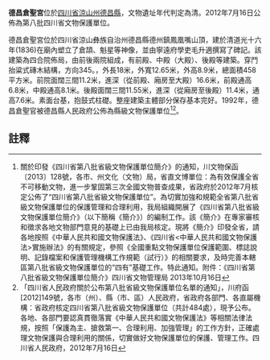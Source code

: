 {{msg:四川省文物保護單位
|名稱 = 德昌倉聖宮
|編號 = 309
|圖片 = 
|級別 = S8
|分類 = 
|時代 = [[清代|清代]]
|地点 = [[四川省|四川省]][[涼山州|涼山州]][[德昌縣|德昌縣]]
|坐標 =
|登錄 = 2012年7月16日
}}
'''德昌倉聖宮'''位於[[四川省|四川省]][[涼山州|涼山州]][[德昌縣|德昌縣]]，文物遺址年代判定為清。2012年7月16日公佈為第八批四川省文物保護單位。

德昌倉聖宮位於四川省涼山彝族自治州德昌縣德州鎮鳳凰嘴山頂，建於清道光十六年(1836)在廟內塑立了倉頡、魁星等神像，並由寧遠府學吏毛升適撰寫了碑記。該建築為四合院佈局，由前後兩院組成，有前殿、中殿（大殿）、後殿等建築。穿鬥抬粱式磚木結構，方向345。，外長18米，外寬12.65米，外高8.9米，總面積458平方米。前院面闊三間11.2米，進深（從前殿、廂房至大殿）16.6米，前殿通高6.8米，中殿通高8.1米。後殿面闊三間11.55米，進深（從廂房至後殿）11.4米，通高7.6米。素面台基，抱鼓式柱礎。整座建築主體部分保存基本完好。1992年，德昌倉聖官被德昌縣人民政府公佈為縣級文物保護單位<ref>關於印發《四川省第八批省級文物保護單位簡介》的通知，川文物保函〔2013〕128號，各市、州文化（文物）局，省直文博單位：為有效保護全省不可移動文物，進一步鞏固第三次全國文物普查成果，省政府於2012年7月核定公佈了“四川省第八批省級文物保護單位”。為切實加強和規範全省第八批省級文物保護單位的保護管理和合理利用，我局組織開展了《四川省第八批省級文物保護單位簡介》（以下簡稱《簡介》）的編制工作。該《簡介》在專家審核和徵求各地文物部門意見的基礎上已由我局核定。現將《簡介》印發全省，請各地按照《中華人民共和國文物保護法》、《四川省<中華人民共和國文物保護法>實施辦法》的有關規定，參照《全國重點文物保護單位保護範圍、標誌說明、記錄檔案和保護管理機構工作規範（試行）》的相關要求，及時完善本轄區第八批省級文物保護單位的“四有”基礎工作。特此通知。附件：《四川省第八批省級文物保護單位簡介》四川省文物管理局  2013年10月16日</ref><ref>「四川省人民政府關於公布第八批省級文物保護單位名單的通知」，川府函[2012]149號，各市（州）、縣（市、區）人民政府，省政府各部門、各直屬機構：省政府核定四川省第八批省級文物保護單位（共計484處），現予公布。各地、各部門要認真貫徹落實《中華人民共和國文物保護法》等相關法律法規，按照「保護為主、搶救第一、合理利用、加強管理」的工作方針，正確處理文物保護與合理利用的關係，切實做好文物保護單位的保護、管理工作。四川省人民政府，2012年7月16日</ref>。
==註釋==
{{reflist}}